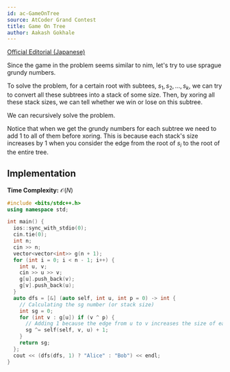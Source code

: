 ```yaml
---
id: ac-GameOnTree
source: AtCoder Grand Contest
title: Game On Tree
author: Aakash Gokhale
---
```


[Official Editorial (Japanese)](https://atcoder.jp/contests/agc017/editorial)

Since the game in the problem seems similar to nim, let's try to use sprague grundy numbers.

To solve the problem, for a certain root with subtees, $s_1, s_2, ..., s_k$, we can try to convert all these subtrees into a stack of some size.
Then, by xoring all these stack sizes, we can tell whether we win or lose on this subtree.

We can recursively solve the problem.

Notice that when we get the grundy numbers for each subtree we need to add $1$ to all of them before xoring.
This is because each stack's size increases by $1$ when you consider the edge from the root of $s_i$ to the root of the entire tree.

## Implementation
**Time Complexity:** $\mathcal{O}(N)$

<LanguageSection>
<CPPSection>

```cpp
#include <bits/stdc++.h>
using namespace std;

int main() {
  ios::sync_with_stdio(0);
  cin.tie(0);
  int n;
  cin >> n;
  vector<vector<int>> g(n + 1);
  for (int i = 0; i < n - 1; i++) {
    int u, v;
    cin >> u >> v;
    g[u].push_back(v);
    g[v].push_back(u);
  }
  auto dfs = [&] (auto self, int u, int p = 0) -> int {
    // Calculating the sg number (or stack size)
    int sg = 0;
    for (int v : g[u]) if (v ^ p) {
      // Adding 1 because the edge from u to v increases the size of each stack by 1
      sg ^= self(self, v, u) + 1;
    }
    return sg;
  };
  cout << (dfs(dfs, 1) ? "Alice" : "Bob") << endl;
}
```
</CPPSection>
</LanguageSection>

